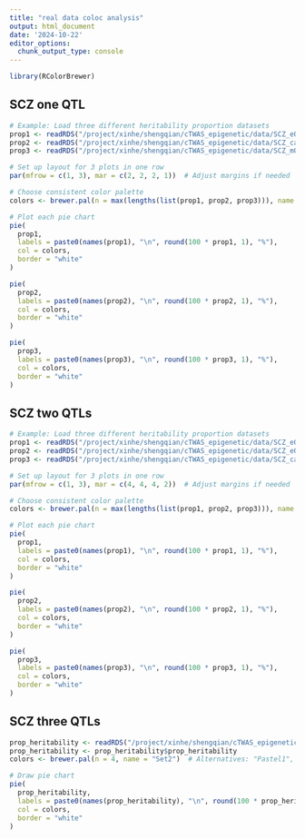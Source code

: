 ```yaml
---
title: "real data coloc analysis"
output: html_document
date: '2024-10-22'
editor_options: 
  chunk_output_type: console
---
```


```r
library(RColorBrewer)
```

## SCZ one QTL
```r
# Example: Load three different heritability proportion datasets
prop1 <- readRDS("/project/xinhe/shengqian/cTWAS_epigenetic/data/SCZ_eQTL/SCZ_eQTL.parameters.RDS")$prop_heritability
prop2 <- readRDS("/project/xinhe/shengqian/cTWAS_epigenetic/data/SCZ_caQTL/SCZ_caQTL.parameters.RDS")$prop_heritability
prop3 <- readRDS("/project/xinhe/shengqian/cTWAS_epigenetic/data/SCZ_mQTL/SCZ_mQTL.parameters.RDS")$prop_heritability

# Set up layout for 3 plots in one row
par(mfrow = c(1, 3), mar = c(2, 2, 2, 1))  # Adjust margins if needed

# Choose consistent color palette
colors <- brewer.pal(n = max(lengths(list(prop1, prop2, prop3))), name = "Set2")

# Plot each pie chart
pie(
  prop1,
  labels = paste0(names(prop1), "\n", round(100 * prop1, 1), "%"),
  col = colors,
  border = "white"
)

pie(
  prop2,
  labels = paste0(names(prop2), "\n", round(100 * prop2, 1), "%"),
  col = colors,
  border = "white"
)

pie(
  prop3,
  labels = paste0(names(prop3), "\n", round(100 * prop3, 1), "%"),
  col = colors,
  border = "white"
)

```

## SCZ two QTLs
```r
# Example: Load three different heritability proportion datasets
prop1 <- readRDS("/project/xinhe/shengqian/cTWAS_epigenetic/data/SCZ_eQTL_caQTL/SCZ_eQTL_caQTL.parameters.RDS")$prop_heritability
prop2 <- readRDS("/project/xinhe/shengqian/cTWAS_epigenetic/data/SCZ_eQTL_mQTL/SCZ_eQTL_mQTL.parameters.RDS")$prop_heritability
prop3 <- readRDS("/project/xinhe/shengqian/cTWAS_epigenetic/data/SCZ_caQTL_mQTL/SCZ_caQTL_mQTL.parameters.RDS")$prop_heritability

# Set up layout for 3 plots in one row
par(mfrow = c(1, 3), mar = c(4, 4, 4, 2))  # Adjust margins if needed

# Choose consistent color palette
colors <- brewer.pal(n = max(lengths(list(prop1, prop2, prop3))), name = "Set2")

# Plot each pie chart
pie(
  prop1,
  labels = paste0(names(prop1), "\n", round(100 * prop1, 1), "%"),
  col = colors,
  border = "white"
)

pie(
  prop2,
  labels = paste0(names(prop2), "\n", round(100 * prop2, 1), "%"),
  col = colors,
  border = "white"
)

pie(
  prop3,
  labels = paste0(names(prop3), "\n", round(100 * prop3, 1), "%"),
  col = colors,
  border = "white"
)

```

## SCZ three QTLs
```r
prop_heritability <- readRDS("/project/xinhe/shengqian/cTWAS_epigenetic/data/SCZ_eQTL_caQTL_mQTL/SCZ_eQTL_caQTL_mQTL.parameters.RDS")
prop_heritability <- prop_heritability$prop_heritability
colors <- brewer.pal(n = 4, name = "Set2")  # Alternatives: "Pastel1", "Dark2", "Set3"

# Draw pie chart
pie(
  prop_heritability,
  labels = paste0(names(prop_heritability), "\n", round(100 * prop_heritability, 1), "%"),
  col = colors,
  border = "white"
)
```